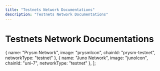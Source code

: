 ```yaml
---
title: "Testnets Network Documentations"
description: "Testnets Network Documentations"
---
```


# Testnets Network Documentations

  {
    name: "Prysm Network",
    image: "prysmIcon",
    chainId: "prysm-testnet",
    networkType: "testnet"
  },
  {
    name: "Juno Network",
    image: "junoIcon",
    chainId: "uni-7",
    networkType: "testnet"
  },
];

<NetworkGrid networks={networks} />